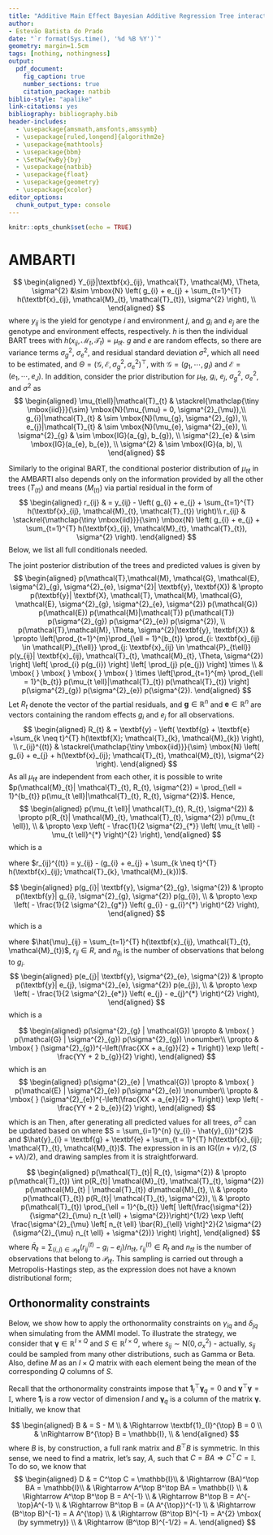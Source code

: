 ```yaml
---
title: "Additive Main Effect Bayesian Additive Regression Tree interaction models (AMBARTI)"
author:
- Estevão Batista do Prado
date: "`r format(Sys.time(), '%d %B %Y')`"
geometry: margin=1.5cm
tags: [nothing, nothingness]
output:
  pdf_document:
    fig_caption: true
    number_sections: true
    citation_package: natbib
biblio-style: "apalike"
link-citations: yes
bibliography: bibliography.bib
header-includes:
  - \usepackage{amsmath,amsfonts,amssymb}
  - \usepackage[ruled,longend]{algorithm2e}
  - \usepackage{mathtools}
  - \usepackage{bbm}
  - \SetKw{KwBy}{by}
  - \usepackage{natbib}
  - \usepackage{float}
  - \usepackage{geometry}
  - \usepackage{xcolor}
editor_options: 
  chunk_output_type: console
---
```


```r
knitr::opts_chunk$set(echo = TRUE)
```

# AMBARTI
$$
\begin{aligned}
Y_{ij}|\textbf{x}_{ij}, \mathcal{T}, \mathcal{M}, \Theta, \sigma^{2} &\sim \mbox{N} \left( g_{i} + e_{j} + \sum_{t=1}^{T} h(\textbf{x}_{ij}, \mathcal{M}_{t}, \mathcal{T}_{t}), \sigma^{2} \right), \\
\end{aligned}
$$
where $y_{ij}$ is the yield for genotype $i$ and environment $j$, and $g_i$ and $e_j$ are the genotype and environment effects, respectively. $h$ is then the individual BART trees with $h(x_{ij}, \mathcal{M}_{t}, \mathcal{T}_{t}) = \mu_{t \ell}$. $g$ and $e$ are random effects, so there are variance terms $\sigma^{2}_g$, $\sigma^{2}_e$, and residual standard deviation $\sigma^{2}$, which all need to be estimated, and $\Theta = (\mathcal{G}, \mathcal{E}, \sigma^{2}_{g}, \sigma^{2}_{e})^\top$, with $\mathcal{G} = (g_{1}, \cdots, g_{I})$ and $\mathcal{E} = (e_{1}, \cdots, e_{J})$. In addition, consider the prior distribution for $\mu_{t\ell}$, $g_{i}$, $e_{j}$, $\sigma^{2}_g$, $\sigma^{2}_e$, and $\sigma^{2}$ as
$$
  \begin{aligned}
\mu_{t\ell}|\mathcal{T}_{t}  & \stackrel{\mathclap{\tiny \mbox{iid}}}{\sim} \mbox{N}(\mu_{\mu} = 0, \sigma^{2}_{\mu}),\\
g_{i}|\mathcal{T}_{t}   & \sim \mbox{N}(\mu_{g}, \sigma^{2}_{g}), \\
e_{j}|\mathcal{T}_{t}   & \sim \mbox{N}(\mu_{e}, \sigma^{2}_{e}), \\
\sigma^{2}_{g} & \sim \mbox{IG}(a_{g}, b_{g}), \\
\sigma^{2}_{e} & \sim \mbox{IG}(a_{e}, b_{e}), \\
\sigma^{2} & \sim \mbox{IG}(a, b), \\
\end{aligned}
$$

Similarly to the original BART, the conditional posterior distribution of $\mu_{t \ell}$ in the AMBARTI also depends only on the information provided by all the other trees ($T_{(t)}$) and means ($M_{(t)}$) via partial residual in the form of
$$
\begin{aligned}
r_{ij} & = y_{ij} - \left( g_{i} + e_{j} + \sum_{t=1}^{T} h(\textbf{x}_{ij}, \mathcal{M}_{t}, \mathcal{T}_{t}) \right)\\
r_{ij} & \stackrel{\mathclap{\tiny \mbox{iid}}}{\sim} \mbox{N} \left( g_{i} + e_{j} + \sum_{t=1}^{T} h(\textbf{x}_{ij}, \mathcal{M}_{t}, \mathcal{T}_{t}), \sigma^{2} \right).
\end{aligned}
$$
Below, we list all full conditionals needed.


The joint posterior distribution of the trees and predicted values is given by
$$
\begin{aligned}
p(\mathcal{T},\mathcal{M}, \mathcal{G}, \mathcal{E}, \sigma^{2}_{g}, \sigma^{2}_{e}, \sigma^{2}| \textbf{y}, \textbf{X}) & \propto p(\textbf{y}| \textbf{X}, \mathcal{T}, \mathcal{M}, \mathcal{G}, \mathcal{E}, \sigma^{2}_{g}, \sigma^{2}_{e}, \sigma^{2}) p(\mathcal{G}) p(\mathcal{E}) p(\mathcal{M}|\mathcal{T}) p(\mathcal{T}) p(\sigma^{2}_{g}) p(\sigma^{2}_{e}) p(\sigma^{2}), \\
p(\mathcal{T},\mathcal{M}, \Theta, \sigma^{2}|\textbf{y}, \textbf{X})
& \propto \left[\prod_{t=1}^{m}\prod_{\ell = 1}^{b_{t}} \prod_{i: \textbf{x}_{ij} \in \mathcal{P}_{t\ell}} \prod_{j: \textbf{x}_{ij} \in \mathcal{P}_{t\ell}} p(y_{ij}| \textbf{x}_{ij}, \mathcal{T}_{t}, \mathcal{M}_{t}, \Theta, \sigma^{2}) \right] \left[ \prod_{i} p(g_{i}) \right] \left[ \prod_{j} p(e_{j}) \right] \times \\
& \mbox{ } \mbox{ } \mbox{ } \mbox{ }  \times \left[\prod_{t=1}^{m} \prod_{\ell = 1}^{b_{t}} p(\mu_{t \ell}|\mathcal{T}_{t}) p(\mathcal{T}_{t}) \right] p(\sigma^{2}_{g}) p(\sigma^{2}_{e}) p(\sigma^{2}).
\end{aligned}
$$
Let $R_{t}$ denote the vector of the partial residuals, and $\textbf{g} \in \mathbb{R}^{n}$ and $\textbf{e} \in \mathbb{R}^{n}$ are vectors containing the random effects $g_{i}$ and $e_{j}$ for all observations.
$$
\begin{aligned}
R_{t} & = \textbf{y} - \left( \textbf{g} + \textbf{e} +\sum_{k \neq t}^{T} h(\textbf{X}; \mathcal{T}_{k}, \mathcal{M}_{k}) \right), \\
r_{ij}^{(t)} & \stackrel{\mathclap{\tiny \mbox{iid}}}{\sim} \mbox{N} \left( g_{i} + e_{j} + h(\textbf{x}_{ij}; \mathcal{T}_{t}, \mathcal{M}_{t}), \sigma^{2} \right).
\end{aligned}
$$
As all $\mu_{t \ell}$ are independent from each other, it is possible to write $p(\mathcal{M}_{t}| \mathcal{T}_{t}, R_{t}, \sigma^{2}) = \prod_{\ell = 1}^{b_{t}} p(\mu_{t \ell}|\mathcal{T}_{t}, R_{t}, \sigma^{2})$. Hence,
$$
\begin{aligned}
p(\mu_{t \ell}| \mathcal{T}_{t}, R_{t}, \sigma^{2}) & \propto p(R_{t}| \mathcal{M}_{t}, \mathcal{T}_{t}, \sigma^{2}) p(\mu_{t \ell}), \\
& \propto \exp \left( - \frac{1}{2 \sigma^{2}_{*}} \left( \mu_{t \ell} - \mu_{t \ell}^{*} \right)^{2}  \right),
\end{aligned}
$$
which is a 

\begin{align}
\mbox{N}\left(\frac{ \sigma^{-2}\sum_{(i,j) \in \mathcal{P}_{t \ell}} r_{ij}^{(t)}}{n_{t \ell}/\sigma^{2} + \sigma^{-2}_{\mu}}, \frac{1}{n_{t \ell}/\sigma^{2} + \sigma^{-2}_{\mu}} \right),
\end{align}

where $r_{ij}^{(t)} = y_{ij} - (g_{i} + e_{j} + \sum_{k \neq t}^{T} h(\textbf{x}_{ij}; \mathcal{T}_{k}, \mathcal{M}_{k}))$.

$$
\begin{aligned}
p(g_{i}| \textbf{y}, \sigma^{2}_{g}, \sigma^{2}) & \propto p(\textbf{y}| g_{i}, \sigma^{2}_{g}, \sigma^{2}) p(g_{i}), \\
& \propto \exp \left( - \frac{1}{2 \sigma^{2}_{g*}} \left( g_{i} - g_{i}^{*} \right)^{2}  \right),
\end{aligned}
$$
which is a 

\begin{align}
\mbox{N}\left(\frac{\sum_{j} \left[y_{ij} - e_{j} - \hat{\mu}_{ij}\right]/\sigma^{2} + \mu_{g}/\sigma^{2}_{g}}{n_{g_{i}}/ \sigma^{2} + 1/\sigma^{2}_{g}}, \frac{1}{n_{g_{i}}/ \sigma^{2} + 1/\sigma^{2}_{g}} \right),
\end{align}

where $\hat{\mu}_{ij} = \sum_{t=1}^{T} h(\textbf{x}_{ij}, \mathcal{T}_{t}, \mathcal{M}_{t})$, $r_{ij} \in R$, and $n_{g_{i}}$ is the number of observations that belong to $g_{i}$.
$$
\begin{aligned}
p(e_{j}| \textbf{y}, \sigma^{2}_{e}, \sigma^{2}) & \propto p(\textbf{y}| e_{j}, \sigma^{2}_{e}, \sigma^{2}) p(e_{j}), \\
& \propto \exp \left( - \frac{1}{2 \sigma^{2}_{e*}} \left( e_{j} - e_{j}^{*} \right)^{2}  \right),
\end{aligned}
$$
which is a 

\begin{align}
\mbox{N}\left(\frac{\sum_{i} \left[y_{ij} - g_{i} - \hat{\mu}_{ij}\right]/\sigma^{2} + \mu_{e}/\sigma^{2}_{e}}{n_{e_{j}}/ \sigma^{2} + 1/\sigma^{2}_{e}}, \frac{1}{n_{e_{j}}/ \sigma^{2} + 1/\sigma^{2}_{e}} \right).
\end{align}

$$
\begin{aligned}
p(\sigma^{2}_{g} | \mathcal{G}) \propto & \mbox{ } p(\mathcal{G} | \sigma^{2}_{g}) p(\sigma^{2}_{g}) \nonumber\\
\propto & \mbox{ } (\sigma^{2}_{g})^{-\left(\frac{XX + a_{g}}{2} + 1\right)} \exp \left( -\frac{YY + 2 b_{g}}{2} \right),
\end{aligned}
$$
which is an 
\begin{align}
\mbox{IG}\left(\frac{|\mathcal{G}|}{2} + a_{g}, \frac{\sum_{i=1}^{I} (g_{i}-\mu_{g})^{2}}{2} + b_{g} \right).
\end{align}
$$
\begin{aligned}
p(\sigma^{2}_{e} | \mathcal{G}) \propto & \mbox{ } p(\mathcal{E} | \sigma^{2}_{e}) p(\sigma^{2}_{e}) \nonumber\\
\propto & \mbox{ } (\sigma^{2}_{e})^{-\left(\frac{XX + a_{e}}{2} + 1\right)} \exp \left( -\frac{YY + 2 b_{e}}{2} \right),
\end{aligned}
$$
which is an
\begin{align}
\mbox{IG}\left(\frac{|\mathcal{E}|}{2} + a_{e}, \frac{\sum_{j=1}^{E} (e_{j}-\mu_{e})^{2}}{2} + b_{e} \right).
\end{align}
Then, after generating all predicted values for all trees, $\sigma^{2}$ can be updated based on
\begin{align}
\label{BART_full_conditional_sigma2}
p(\sigma^{2} | T, M, \textbf{X}, \textbf{y}) \propto & \mbox{ } p(\textbf{y} | \textbf{X}, T, M, \sigma^{2}) p(\sigma^{2}) \nonumber\\
\propto & \mbox{ } (\sigma^{2})^{-\left(\frac{n + \nu}{2} + 1\right)} \exp \left( -\frac{S + \nu \lambda}{2\sigma^{2}} \right),
\end{align}
where $S = \sum_{i=1}^{n} (y_{i} - \hat{y}_{i})^{2}$ and $\hat{y}_{i} = \textbf{g} + \textbf{e} + \sum_{t = 1}^{T} h(\textbf{x}_{ij}; \mathcal{T}_{t}, \mathcal{M}_{t})$. The expression in \eqref{BART_full_conditional_sigma2} is an $\mbox{IG}((n + \nu)/2, (S + \nu \lambda)/2)$, and drawing samples from it is straightforward.

$$
\begin{aligned}
p(\mathcal{T}_{t}| R_{t}, \sigma^{2}) &  \propto p(\mathcal{T}_{t}) \int p(R_{t}| \mathcal{M}_{t}, \mathcal{T}_{t}, \sigma^{2}) p(\mathcal{M}_{t} | \mathcal{T}_{t}) d\mathcal{M}_{t}, \\
& \propto p(\mathcal{T}_{t}) p(R_{t}| \mathcal{T}_{t}, \sigma^{2}), \\
& \propto p(\mathcal{T}_{t}) \prod_{\ell = 1}^{b_{t}} \left[ \left(\frac{\sigma^{2}}{\sigma^{2}_{\mu} n_{t \ell} + \sigma^{2}}\right)^{1/2} \exp \left( \frac{\sigma^{2}_{\mu} \left[ n_{t \ell} \bar{R}_{\ell} \right]^2}{2 \sigma^{2} (\sigma^{2}_{\mu} n_{t \ell} + \sigma^{2})} \right) \right],
\end{aligned}
$$
where $\bar{R}_{\ell} = \sum_{(i,j) \in \mathcal{P}_{t \ell}} (r_{ij}^{(t)} - g_{i} - e_{j}) / n_{t \ell}$, $r_{ij}^{(t)} \in R_{t}$ and $n_{t \ell}$ is the number of observations that belong to $\mathcal{P}_{t \ell}$. This sampling is carried out through a Metropolis-Hastings step, as the expression does not have a known distributional form;

## Orthonormality constraints

Below, we show how to apply the orthonormality constraints on $\gamma_{iq}$ and $\delta_{jq}$ when simulating from the AMMI model. To illustrate the strategy, we consider that $\boldsymbol\gamma \in \mathbb{R}^{I\times Q}$ and $S \in \mathbb{R}^{I\times Q}$, where $s_{ij} \sim \mbox{N}(0, \sigma^2_{x})$ - actually, $s_{ij}$ could be sampled from many other distributions, such as Gamma or Beta. Also, define $M$ as an $I \times Q$ matrix with each element being the mean of the corresponding $Q$ columns of $S$. 

Recall that the orthonormality constraints impose that $\textbf{1}_{I}^{\top}\boldsymbol\gamma_{q} = 0$ and $\boldsymbol\gamma^\top\boldsymbol\gamma = \mathbb{I}$, where $\textbf{1}_{I}$ is a row vector of dimension $I$ and $\boldsymbol\gamma_{q}$ is a column of the matrix $\boldsymbol\gamma$. Initially, we know that

$$
\begin{aligned}
B & = S - M \\
& \Rightarrow \textbf{1}_{I}^{\top} B = 0 \\
& \nRightarrow B^{\top} B = \mathbb{I}, \\
& \end{aligned}
$$
where $B$ is, by construction, a full rank matrix and $B^\top B$ is symmetric. In this sense, we need to find a matrix, let's say, $A$, such that $C = BA \Rightarrow C^\top C = \mathbb{I}$. To do so, we know that
$$
\begin{aligned}
D & = C^\top C = \mathbb{I}\\
 & \Rightarrow (BA)^\top BA = \mathbb{I}\\
 & \Rightarrow A^\top B^\top BA = \mathbb{I} \\
 & \Rightarrow A^\top B^\top B = A^{-1} \\
 & \Rightarrow  B^\top B = A^{-\top}A^{-1} \\
 & \Rightarrow  B^\top B = (A A^{\top})^{-1} \\
 & \Rightarrow  (B^\top B)^{-1} = A A^{\top} \\
 & \Rightarrow  (B^\top B)^{-1} = A^{2} \mbox{ (by symmetry)} \\
 & \Rightarrow  (B^\top B)^{-1/2} = A.
\end{aligned}
$$